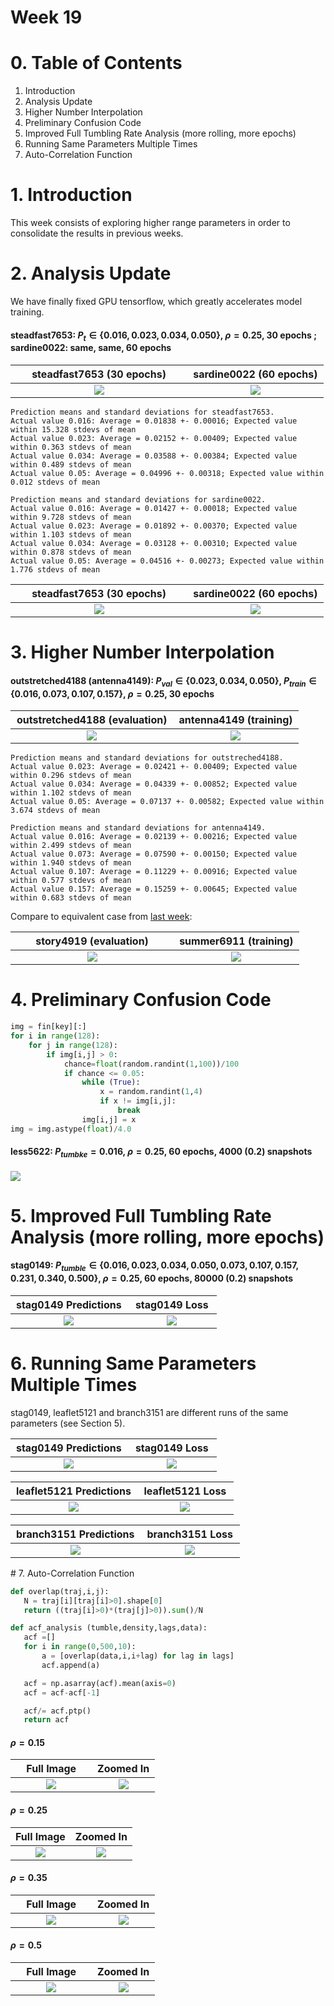 <script type="text/javascript"
  src="https://cdnjs.cloudflare.com/ajax/libs/mathjax/2.7.0/MathJax.js?config=TeX-AMS_CHTML">
</script>
<script type="text/x-mathjax-config">
  MathJax.Hub.Config({
    tex2jax: {
      inlineMath: [['$','$'], ['\\(','\\)']],
      processEscapes: true},
      jax: ["input/TeX","input/MathML","input/AsciiMath","output/CommonHTML"],
      extensions: ["tex2jax.js","mml2jax.js","asciimath2jax.js","MathMenu.js","MathZoom.js","AssistiveMML.js", "[Contrib]/a11y/accessibility-menu.js"],
      TeX: {
      extensions: ["AMSmath.js","AMSsymbols.js","noErrors.js","noUndefined.js"],
      equationNumbers: {
      autoNumber: "AMS"
      }
    }
  });
</script>

# Week 19

# 0. Table of Contents

1. Introduction
2. Analysis Update
3. Higher Number Interpolation
4. Preliminary Confusion Code
5. Improved Full Tumbling Rate Analysis (more rolling, more epochs)
6. Running Same Parameters Multiple Times
7. Auto-Correlation Function

# 1. Introduction

This week consists of exploring higher range parameters in order to consolidate the results in previous weeks.

# 2. Analysis Update

We have finally fixed GPU tensorflow, which greatly accelerates model training.

#### steadfast7653: $P_{t} \in \{0.016,0.023,0.034,0.050 \}$, $\rho = 0.25$, 30 epochs ; sardine0022: same, same, 60 epochs

| steadfast7653 (30 epochs)  | sardine0022 (60 epochs)            
:---------------------------------:|:-------------------------:
| ![](./week-19-files/steadfast7653-pred.png) | ![](./week-19-files/sardine0022-pred.png)  |

```
Prediction means and standard deviations for steadfast7653.
Actual value 0.016: Average = 0.01838 +- 0.00016; Expected value within 15.328 stdevs of mean
Actual value 0.023: Average = 0.02152 +- 0.00409; Expected value within 0.363 stdevs of mean
Actual value 0.034: Average = 0.03588 +- 0.00384; Expected value within 0.489 stdevs of mean
Actual value 0.05: Average = 0.04996 +- 0.00318; Expected value within 0.012 stdevs of mean

Prediction means and standard deviations for sardine0022.
Actual value 0.016: Average = 0.01427 +- 0.00018; Expected value within 9.728 stdevs of mean
Actual value 0.023: Average = 0.01892 +- 0.00370; Expected value within 1.103 stdevs of mean
Actual value 0.034: Average = 0.03128 +- 0.00310; Expected value within 0.878 stdevs of mean
Actual value 0.05: Average = 0.04516 +- 0.00273; Expected value within 1.776 stdevs of mean
```

| steadfast7653 (30 epochs)  | sardine0022 (60 epochs)            
:---------------------------------:|:-------------------------:
| ![](./week-19-files/steadfast7653-mae.png) | ![](./week-19-files/sardine0022-mae.png)

# 3. Higher Number Interpolation

#### outstretched4188 (antenna4149): $P_{val} \in \{0.023,0.034,0.050  \}$, $P_{train} \in \{0.016,0.073,0.107,0.157 \}$, $\rho = 0.25$, 30 epochs

 outstretched4188 (evaluation)  | antenna4149 (training)       
:---------------------------------:|:-------------------------:
 ![](./week-19-files/outstretched4188-pred.png) | ![](./week-19-files/antenna4149-pred.png) 

```
Prediction means and standard deviations for outstreched4188.
Actual value 0.023: Average = 0.02421 +- 0.00409; Expected value within 0.296 stdevs of mean
Actual value 0.034: Average = 0.04339 +- 0.00852; Expected value within 1.102 stdevs of mean
Actual value 0.05: Average = 0.07137 +- 0.00582; Expected value within 3.674 stdevs of mean

Prediction means and standard deviations for antenna4149.
Actual value 0.016: Average = 0.02139 +- 0.00216; Expected value within 2.499 stdevs of mean
Actual value 0.073: Average = 0.07590 +- 0.00150; Expected value within 1.940 stdevs of mean
Actual value 0.107: Average = 0.11229 +- 0.00916; Expected value within 0.577 stdevs of mean
Actual value 0.157: Average = 0.15259 +- 0.00645; Expected value within 0.683 stdevs of mean
```

Compare to equivalent case from [last week](./week18.qmd):

 story4919 (evaluation)  | summer6911 (training)       
:---------------------------------:|:-------------------------:
 ![](./week-18-files/story4919-pred.png) | ![](./week-18-files/summer6911-pred.png) 

# 4. Preliminary Confusion Code

```python
img = fin[key][:]
for i in range(128):
    for j in range(128):
        if img[i,j] > 0:
            chance=float(random.randint(1,100))/100
            if chance <= 0.05:
                while (True):
                    x = random.randint(1,4)
                    if x != img[i,j]:
                        break
                img[i,j] = x
img = img.astype(float)/4.0
```
#### less5622: $P_{tumbke} = 0.016$, $\rho = 0.25$, 60 epochs, 4000 (0.2) snapshots
![](./week-19-files/less5622-pred.png)

# 5. Improved Full Tumbling Rate Analysis (more rolling, more epochs)

#### stag0149: $P_{tumble} \in \{0.016,0.023,0.034,0.050,0.073,0.107,0.157,0.231,0.340,0.500 \}$, $\rho = 0.25$, 60 epochs, 80000 (0.2) snapshots

 stag0149 Predictions  | stag0149 Loss       
:---------------------------------:|:-------------------------:
 ![](./week-19-files/stag0149-pred.png) | ![](./week-19-files/stag0149-mae.png) 

# 6. Running Same Parameters Multiple Times

stag0149, leaflet5121 and branch3151 are different runs of the same parameters (see Section 5).

 stag0149 Predictions  | stag0149 Loss       
:---------------------------------:|:-------------------------:
 ![](./week-19-files/stag0149-pred.png) | ![](./week-19-files/stag0149-mae.png) 
 
  leaflet5121 Predictions  | leaflet5121 Loss       
:---------------------------------:|:-------------------------:
 ![](./week-19-files/leaflet5121-pred.png) | ![](./week-19-files/leaflet5121-mae.png) 
 
  branch3151 Predictions  | branch3151 Loss       
:---------------------------------:|:-------------------------:
 ![](./week-19-files/branch3151-pred.png) | ![](./week-19-files/branch3151-mae.png) 
 
 # 7. Auto-Correlation Function
 
 ```python
 def overlap(traj,i,j):
    N = traj[i][traj[i]>0].shape[0]
    return ((traj[i]>0)*(traj[j]>0)).sum()/N
 
 def acf_analysis (tumble,density,lags,data):
    acf =[]
    for i in range(0,500,10):
        a = [overlap(data,i,i+lag) for lag in lags]
        acf.append(a)

    acf = np.asarray(acf).mean(axis=0)
    acf = acf-acf[-1]

    acf/= acf.ptp()
    return acf
 ```
#### $\rho = 0.15$

Full Image  | Zoomed In       
:---------------------------------:|:-------------------------:
 ![](./week-19-files/acf-full-smalldens.png) | ![](./week-19-files/acf-zoom-smalldens.png) 

#### $\rho = 0.25$
 
Full Image  | Zoomed In       
:---------------------------------:|:-------------------------:
 ![](./week-19-files/acf-full.png) | ![](./week-19-files/acf-zoom.png)
 
#### $\rho = 0.35$

Full Image  | Zoomed In       
:---------------------------------:|:-------------------------:
 ![](./week-19-files/acf-full-bigdens.png) | ![](./week-19-files/acf-zoom-bigdens.png)

#### $\rho = 0.5$

Full Image  | Zoomed In       
:---------------------------------:|:-------------------------:
 ![](./week-19-files/acf-full-biggerdens.png) | ![](./week-19-files/acf-zoom-biggerdens.png)
